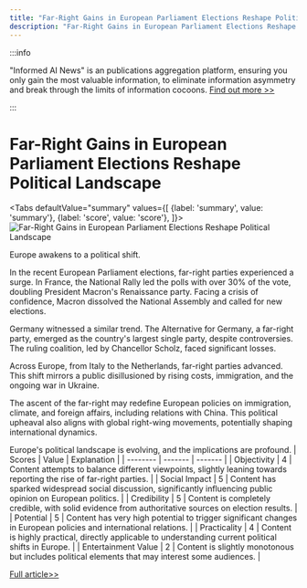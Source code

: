 ```yaml
---
title: "Far-Right Gains in European Parliament Elections Reshape Political Landscape"
description: "Far-Right Gains in European Parliament Elections Reshape Political Landscape"
---
```



:::info

"Informed AI News" is an publications aggregation platform, ensuring you only gain the most valuable information, to eliminate information asymmetry and break through the limits of information cocoons.  [Find out more >>](/docs/guides)

:::

# Far-Right Gains in European Parliament Elections Reshape Political Landscape


<Tabs
	defaultValue="summary"
	values={[
	{label: 'summary', value: 'summary'},
	{label: 'score', value: 'score'},
]}>
<TabItem value="summary">
<img
  src="https://image.informedainews.com/2024/06/Soc-qNS-1718077423-0.jpg"
  alt="Far-Right Gains in European Parliament Elections Reshape Political Landscape"
/>



Europe awakens to a political shift.

In the recent European Parliament elections, far-right parties experienced a surge. In France, the National Rally led the polls with over 30% of the vote, doubling President Macron's Renaissance party. Facing a crisis of confidence, Macron dissolved the National Assembly and called for new elections.

Germany witnessed a similar trend. The Alternative for Germany, a far-right party, emerged as the country's largest single party, despite controversies. The ruling coalition, led by Chancellor Scholz, faced significant losses.

Across Europe, from Italy to the Netherlands, far-right parties advanced. This shift mirrors a public disillusioned by rising costs, immigration, and the ongoing war in Ukraine.

The ascent of the far-right may redefine European policies on immigration, climate, and foreign affairs, including relations with China. This political upheaval also aligns with global right-wing movements, potentially shaping international dynamics.

Europe's political landscape is evolving, and the implications are profound.
</TabItem>
<TabItem value="score">
	| Scores     | Value   | Explanation |
	| -------- | ------- | ------- |
	| Objectivity  | 4    | Content attempts to balance different viewpoints, slightly leaning towards reporting the rise of far-right parties.    |
	| Social Impact | 5     | Content has sparked widespread social discussion, significantly influencing public opinion on European politics.    |
	| Credibility    | 5    | Content is completely credible, with solid evidence from authoritative sources on election results.    |
	| Potential    | 5    | Content has very high potential to trigger significant changes in European policies and international relations.    |
	| Practicality    | 4    | Content is highly practical, directly applicable to understanding current political shifts in Europe.    |
	| Entertainment Value    | 2    | Content is slightly monotonous but includes political elements that may interest some audiences.    |
</TabItem>
</Tabs>

[Full article>>](https://wallstreetcn.com/articles/3716865)
